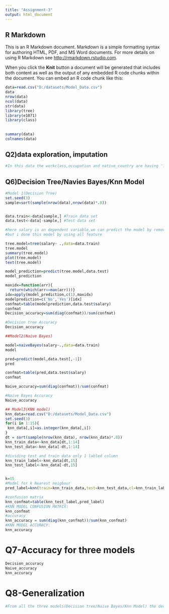 ---
title: "Assignment-3"
output: html_document
---

## R Markdown

This is an R Markdown document. Markdown is a simple formatting syntax for authoring HTML, PDF, and MS Word documents. For more details on using R Markdown see <http://rmarkdown.rstudio.com>.

When you click the **Knit** button a document will be generated that includes both content as well as the output of any embedded R code chunks within the document. You can embed an R code chunk like this:

```{r}
data=read.csv("D:/datasets/Model_Data.csv")
data
nrow(data)
ncol(data)
str(data)
library(tree)
library(e1071)
library(class)


```

##
```{r cars}
summary(data)
colnames(data)
```

##  Q2)data exploration, imputation
```{r}
#In this data the workclass,occupation and native_country are having '?'values.Here we observed that the worksclass & occupation has missed the data in same rows and mostly from US,so we no need to replace with any imputation methods we can take missed data into one bucket so that we grouped all the data like "?" into other in workclass and occupation attributes.In native_country attribute we grouped the countiers like asian continents etc.


```


## Q6)Decision Tree/Navies Bayes/Knn Model

```{r}
#Model 1(Decision Tree)
set.seed(3)
sample=sort(sample(nrow(data),nrow(data)*.8))


data.train<-data[sample,] #Train data set
data.test<-data[-sample,] #Test data set

#here salary is an dependent variable,we can predict the model by removing Fnlwgt(because it is an sampling weight it will help for statistical approch and it won't help for models) and education_num(because it is corelated with education feature)
#but i done this model by using all feature

tree.model=tree(salary~ .,data=data.train)
tree.model
summary(tree.model)
plot(tree.model)
text(tree.model)

model_prediction=predict(tree.model,data.test)
model_prediction

maxidx=function(arr){
  return(which(arr==max(arr)))}
idx=apply(model_prediction,c(1),maxidx)
modelprediction=c('No','Yes')[idx]
confmat=table(modelprediction,data.test$salary)
confmat
Decision_accuracy=sum(diag(confmat))/sum(confmat)

#Decision tree Accuracy
Decision_accuracy

```




```{r}
##Model2(Naive Bayes)

model=naiveBayes(salary~.,data=data.train)
model

pred=predict(model,data.test[,-1])
pred

confmat=table(pred,data.test$salary)
confmat

Naive_accuracy=sum(diag(confmat))/sum(confmat)

#Naive Bayes Accuracy
Naive_accuracy
```



```{r}
## Model3(KNN model)
knn_data=read.csv("D:/datasets/Model_Data.csv")
set.seed(3)
for(i in 1:15){
 knn_data[,i]=as.integer(knn_data[,i])
}
dt = sort(sample(nrow(knn_data), nrow(knn_data)*.8))
knn_train_data<-knn_data[dt,1:14]
knn_test_data<-knn_data[-dt,1:14]

#dividing test and train data only 1 labled column
knn_train_label<-knn_data[dt,15]
knn_test_label<-knn_data[-dt,15]


k=15
#Model for k Nearest neigbour 
pred_label=knn(train=knn_train_data,test=knn_test_data,cl=knn_train_label,k)

#confusion matrix
knn_confmat=table(knn_test_label,pred_label)
#KNN MODEL CONFUSION MATRIX:
knn_confmat
#accuracy 
knn_accuracy = sum(diag(knn_confmat))/sum(knn_confmat)
#KNN MODEL ACCURACY:
knn_accuracy

```

# Q7-Accuracy for three models

```{r}
Decision_accuracy
Naive_accuracy
knn_accuracy


```

# Q8-Generalization
```{r}
#From all the three models(Decision tree/Naive Bayes/Knn Model) the decision tree giving more accuracy comparing to other
```




